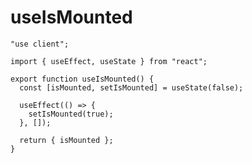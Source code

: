 # useIsMounted

```tsx
"use client";

import { useEffect, useState } from "react";

export function useIsMounted() {
  const [isMounted, setIsMounted] = useState(false);

  useEffect(() => {
    setIsMounted(true);
  }, []);

  return { isMounted };
}
```
